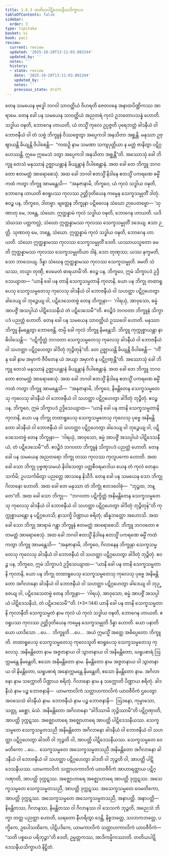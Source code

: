 ```yaml
---
title: 1.6.3 တတိယပါဋိဒေသနီယသိက္ခာပဒ
tableOfContents: false
sidebar:
  order: 3
type: tipitaka
basket: vi
book: paci
review:
  current: review
  updated: '2025-10-20T13:11:03.892244'
  updated_by: ''
  notes: ''
  history:
  - state: review
    date: '2025-10-20T13:11:03.892244'
    updated_by: ''
    notes: ''
    previous_state: draft
---
```



<DynamicBreadcrumb />


<ReviewStatus review={frontmatter.review} showDetails={true} />

<HypothesisAnnotation frontmatter={frontmatter} />

<Division number="562" book="paci" e="ch" v="2" p="231">

<Paragraph number="1627" book="paci">
တေန သမယေန ဗုဒ္ဓေါ ဘဂဝါ သာဝတ္ထိယံ ဝိဟရတိ ဇေတဝနေ အနာထပိဏ္ဍိကဿ အာရာမေ. တေန ခေါ ပန သမယေန သာဝတ္ထိယံ အညတရံ ကုလံ ဥဘတောပသန္နံ ဟောတိ. သဒ္ဓါယ ဝဍ္ဎတိ, ဘောဂေန ဟာယတိ, ယံ တသ္မိံ ကုလေ ဥပ္ပဇ္ဇတိ ပုရေဘတ္တံ ခါဒနီယံ ဝါ ဘောဇနီယံ ဝါ တံ သဗ္ဗံ ဘိက္ခူနံ ဝိဿဇ္ဇေတွာ အပ္ပေကဒါ အနသိတာ အစ္ဆန္တိ. မနုဿာ ဥဇ္ဈာယန္တိ ခိယျန္တိ ဝိပါစေန္တိ—  “ကထဉှိ နာမ သမဏာ သကျပုတ္တိယာ န မတ္တံ ဇာနိတွာ ပဋိဂ္ဂဟေဿန္တိ. ဣမေ ဣမေသံ ဒတွာ အပ္ပေကဒါ အနသိတာ အစ္ဆန္တီ”တိ.
</Paragraph>

<Paragraph number="1628" book="paci">
အဿောသုံ ခေါ ဘိက္ခူ တေသံ မနုဿာနံ ဥဇ္ဈာယန္တာနံ ခိယျန္တာနံ ဝိပါစေန္တာနံ. အထ ခေါ တေ ဘိက္ခူ ဘဂဝတော ဧတမတ္ထံ အာရောစေသုံ. အထ ခေါ ဘဂဝါ ဧတသ္မိံ နိဒါနေ ဧတသ္မိံ ပကရဏေ ဓမ္မိံ ကထံ ကတွာ ဘိက္ခူ အာမန္တေသိ—  “အနုဇာနာမိ, ဘိက္ခဝေ, ယံ ကုလံ သဒ္ဓါယ ဝဍ္ဎတိ, ဘောဂေန ဟာယတိ ဧဝရူပဿ ကုလဿ ဉတ္တိဒုတိယေန ကမ္မေန သေက္ခသမ္မုတိံ ဒါတုံ. ဧဝဉ္စ ပန, ဘိက္ခဝေ, ဒါတဗ္ဗာ. ဗျတ္တေန ဘိက္ခုနာ ပဋိဗလေန သံဃော ဉာပေတဗ္ဗော—
</Paragraph>

</Division>
<Division number="563" book="paci" e="ch" v="2" p="231">

<Paragraph number="1629" book="paci">
‘သုဏာတု မေ, ဘန္တေ, သံဃော. ဣတ္ထန္နာမံ ကုလံ သဒ္ဓါယ ဝဍ္ဎတိ, ဘောဂေန ဟာယတိ. ယဒိ သံဃဿ ပတ္တကလ္လံ, သံဃော ဣတ္ထန္နာမဿ ကုလဿ သေက္ခသမ္မုတိံ ဒဒေယျ. ဧသာ ဉတ္တိ.
</Paragraph>

<Paragraph number="1630" book="paci">
သုဏာတု မေ, ဘန္တေ, သံဃော. ဣတ္ထန္နာမံ ကုလံ သဒ္ဓါယ ဝဍ္ဎတိ, ဘောဂေန ဟာယတိ. သံဃော ဣတ္ထန္နာမဿ ကုလဿ သေက္ခသမ္မုတိံ ဒေတိ. ယဿာယသ္မတော ခမတိ ဣတ္ထန္နာမဿ ကုလဿ သေက္ခသမ္မုတိယာ ဒါနံ, သော တုဏှဿ; ယဿ နက္ခမတိ, သော ဘာသေယျ.
</Paragraph>

<Paragraph number="1631" book="paci">
ဒိန္နာ သံဃေန ဣတ္ထန္နာမဿ ကုလဿ သေက္ခသမ္မုတိ. ခမတိ သံဃဿ, တသ္မာ တုဏှီ, ဧဝမေတံ ဓာရယာမီ’တိ.
</Paragraph>

<Paragraph number="1632" book="paci">
ဧဝဉ္စ ပန, ဘိက္ခဝေ, ဣမံ သိက္ခာပဒံ ဥဒ္ဒိသေယျာထ—
</Paragraph>

<Paragraph number="1633" book="paci">
<Emphasis>“ယာနိ ခေါ ပန တာနိ သေက္ခသမ္မတာနိ ကုလာနိ, ယော ပန ဘိက္ခု တထာရူပေသု သေက္ခသမ္မတေသု ကုလေသု ခါဒနီယံ ဝါ ဘောဇနီယံ ဝါ သဟတ္ထာ ပဋိဂ္ဂဟေတွာ ခါဒေယျ ဝါ ဘုဉ္ဇေယျ ဝါ, ပဋိဒေသေတဗ္ဗံ တေန ဘိက္ခုနာ—  ‘ဂါရယှံ, အာဝုသော, ဓမ္မံ အာပဇ္ဇိံ အသပ္ပါယံ ပါဋိဒေသနီယံ တံ ပဋိဒေသေမီ’”</Emphasis>တိ.
</Paragraph>

<Paragraph number="1634" book="paci">
ဧဝဉ္စိဒံ ဘဂဝတာ ဘိက္ခူနံ သိက္ခာပဒံ ပညတ္တံ ဟောတိ.
</Paragraph>

</Division>
<Division number="564" book="paci" e="ch" v="2" p="232">

<Paragraph number="1635" book="paci">
တေန ခေါ ပန သမယေန သာဝတ္ထိယံ ဥဿဝေါ ဟောတိ. မနုဿာ ဘိက္ခူ နိမန္တေတွာ ဘောဇေန္တိ. တမ္ပိ ခေါ ကုလံ ဘိက္ခူ နိမန္တေသိ. ဘိက္ခူ ကုက္ကုစ္စာယန္တာ နာဓိဝါသေန္တိ—  “ပဋိက္ခိတ္တံ ဘဂဝတာ သေက္ခသမ္မတေသု ကုလေသု ခါဒနီယံ ဝါ ဘောဇနီယံ ဝါ သဟတ္ထာ ပဋိဂ္ဂဟေတွာ ခါဒိတုံ ဘုဉ္ဇိတုန်”တိ. တေ ဥဇ္ဈာယန္တိ ခိယျန္တိ ဝိပါစေန္တိ—  “ကိံ နု ခေါ နာမ အမှာကံ ဇီဝိတေန ယံ အယျာ အမှာကံ န ပဋိဂ္ဂဏှန္တီ”တိ.
</Paragraph>

<Paragraph number="1636" book="paci">
အဿောသုံ ခေါ ဘိက္ခူ တေသံ မနုဿာနံ ဥဇ္ဈာယန္တာနံ ခိယျန္တာနံ ဝိပါစေန္တာနံ. အထ ခေါ တေ ဘိက္ခူ ဘဂဝတော ဧတမတ္ထံ အာရောစေသုံ. အထ ခေါ ဘဂဝါ ဧတသ္မိံ နိဒါနေ ဧတသ္မိံ ပကရဏေ ဓမ္မိံ ကထံ ကတွာ ဘိက္ခူ အာမန္တေသိ—  “အနုဇာနာမိ, ဘိက္ခဝေ, နိမန္တိတေန သေက္ခသမ္မတေသု ကုလေသု ခါဒနီယံ ဝါ ဘောဇနီယံ ဝါ သဟတ္ထာ ပဋိဂ္ဂဟေတွာ ခါဒိတုံ ဘုဉ္ဇိတုံ. ဧဝဉ္စ ပန, ဘိက္ခဝေ, ဣမံ သိက္ခာပဒံ ဥဒ္ဒိသေယျာထ—
</Paragraph>

<Paragraph number="1637" book="paci">
<Emphasis>“ယာနိ ခေါ ပန တာနိ သေက္ခသမ္မတာနိ ကုလာနိ, ယော ပန ဘိက္ခု တထာရူပေသု သေက္ခသမ္မတေသု ကုလေသု ပုဗ္ဗေ အနိမန္တိတော ခါဒနီယံ ဝါ ဘောဇနီယံ ဝါ သဟတ္ထာ ပဋိဂ္ဂဟေတွာ ခါဒေယျ ဝါ ဘုဉ္ဇေယျ ဝါ</Emphasis>, <Emphasis>ပဋိဒေသေတဗ္ဗံ တေန ဘိက္ခုနာ—  ‘ဂါရယှံ, အာဝုသော, ဓမ္မံ အာပဇ္ဇိံ အသပ္ပါယံ ပါဋိဒေသနီယံ, တံ ပဋိဒေသေမီ’”</Emphasis>တိ.
</Paragraph>

<Paragraph number="1638" book="paci">
ဧဝဉ္စိဒံ ဘဂဝတာ ဘိက္ခူနံ သိက္ခာပဒံ ပညတ္တံ ဟောတိ.
</Paragraph>

</Division>
<Division number="565" book="paci" e="ch" v="2" p="233">

<Paragraph number="1639" book="paci">
တေန ခေါ ပန သမယေန အညတရော ဘိက္ခု တဿ ကုလဿ ကုလူပကော ဟောတိ. အထ ခေါ သော ဘိက္ခု ပုဗ္ဗဏှသမယံ နိဝါသေတွာ ပတ္တစီဝရမာဒါယ ယေန တံ ကုလံ တေနုပသင်္ကမိ; ဥပသင်္ကမိတွာ ပညတ္တေ အာသနေ နိသီဒိ. တေန ခေါ ပန သမယေန သော ဘိက္ခု ဂိလာနော ဟောတိ. အထ ခေါ တေ မနုဿာ တံ ဘိက္ခုံ ဧတဒဝေါစုံ—  “ဘုဉ္ဇထ, ဘန္တေ”တိ. အထ ခေါ သော ဘိက္ခု—  “ဘဂဝတာ ပဋိက္ခိတ္တံ အနိမန္တိတေန သေက္ခသမ္မတေသု ကုလေသု ခါဒနီယံ ဝါ ဘောဇနီယံ ဝါ သဟတ္ထာ ပဋိဂ္ဂဟေတွာ ခါဒိတုံ ဘုဉ္ဇိတုန်”တိ ကုက္ကုစ္စာယန္တော န ပဋိဂ္ဂဟေသိ; နာသက္ခိ ပိဏ္ဍာယ စရိတုံ; ဆိန္နဘတ္တော အဟောသိ.
</Paragraph>

<Paragraph number="1640" book="paci">
အထ ခေါ သော ဘိက္ခု အာရာမံ ဂန္တွာ ဘိက္ခူနံ ဧတမတ္ထံ အာရောစေသိ. ဘိက္ခူ ဘဂဝတော ဧတမတ္ထံ အာရောစေသုံ. အထ ခေါ ဘဂဝါ ဧတသ္မိံ နိဒါနေ ဧတသ္မိံ ပကရဏေ ဓမ္မိံ ကထံ ကတွာ ဘိက္ခူ အာမန္တေသိ—  “အနုဇာနာမိ, ဘိက္ခဝေ, ဂိလာနေန ဘိက္ခုနာ သေက္ခသမ္မတေသု ကုလေသု ခါဒနီယံ ဝါ ဘောဇနီယံ ဝါ သဟတ္ထာ ပဋိဂ္ဂဟေတွာ ခါဒိတုံ ဘုဉ္ဇိတုံ. ဧဝဉ္စ ပန, ဘိက္ခဝေ, ဣမံ သိက္ခာပဒံ ဥဒ္ဒိသေယျာထ—
</Paragraph>

</Division>
<Division number="566" book="paci" e="ch" v="2" p="233">

<Paragraph number="1641" book="paci">
<Emphasis>“ယာနိ ခေါ ပန တာနိ သေက္ခသမ္မတာနိ ကုလာနိ, ယော ပန ဘိက္ခု တထာရူပေသု သေက္ခသမ္မတေသု ကုလေသု ပုဗ္ဗေ အနိမန္တိတော အဂိလာနော ခါဒနီယံ ဝါ ဘောဇနီယံ ဝါ သဟတ္ထာ ပဋိဂ္ဂဟေတွာ ခါဒေယျ ဝါ ဘုဉ္ဇေယျ ဝါ, ပဋိဒေသေတဗ္ဗံ တေန ဘိက္ခုနာ—  ‘ဂါရယှံ, အာဝုသော, ဓမ္မံ အာပဇ္ဇိံ အသပ္ပါယံ ပါဋိဒေသနီယံ, တံ ပဋိဒေသေမီ’”</Emphasis>တိ. (*3*:<Emphasis>144</Emphasis>)
</Paragraph>

</Division>
<Division number="567" book="paci" e="ch" v="2" p="233">

<Paragraph number="1642" book="paci">
<Emphasis>ယာနိ ခေါ ပန တာနိ သေက္ခသမ္မတာနိ ကုလာနီ</Emphasis>တိ သေက္ခသမ္မတံ နာမ ကုလံ ယံ ကုလံ သဒ္ဓါယ ဝဍ္ဎတိ, ဘောဂေန ဟာယတိ. ဧဝရူပဿ ကုလဿ ဉတ္တိဒုတိယေန ကမ္မေန သေက္ခသမ္မုတိ ဒိန္နာ ဟောတိ.
</Paragraph>

<Paragraph number="1643" book="paci">
<Emphasis>ယော ပနာ</Emphasis>တိ ယော ယာဒိသော …ပေ…  <Emphasis>ဘိက္ခူ</Emphasis>တိ …ပေ…  အယံ ဣမသ္မိံ အတ္ထေ အဓိပ္ပေတော ဘိက္ခူတိ.
</Paragraph>

<Paragraph number="1644" book="paci">
<Emphasis>တထာရူပေသု သေက္ခသမ္မတေသု ကုလေသူ</Emphasis>တိ ဧဝရူပေသု သေက္ခသမ္မတေသု ကုလေသု.
</Paragraph>

<Paragraph number="1645" book="paci">
<Emphasis>အနိမန္တိတော</Emphasis> နာမ အဇ္ဇတနာယ ဝါ သွာတနာယ ဝါ အနိမန္တိတော, ဃရူပစာရံ ဩက္ကမန္တေ နိမန္တေတိ, ဧသော အနိမန္တိတော နာမ.
</Paragraph>

<Paragraph number="1646" book="paci">
<Emphasis>နိမန္တိတော</Emphasis> နာမ အဇ္ဇတနာယ ဝါ သွာတနာယ ဝါ နိမန္တိတော, ဃရူပစာရံ အနောက္ကမန္တေ နိမန္တေတိ, ဧသော နိမန္တိတော နာမ.
</Paragraph>

<Paragraph number="1647" book="paci">
<Emphasis>အဂိလာနော</Emphasis> နာမ သက္ကောတိ ပိဏ္ဍာယ စရိတုံ.
</Paragraph>

<Paragraph number="1648" book="paci">
<Emphasis>ဂိလာနော</Emphasis> နာမ န သက္ကောတိ ပိဏ္ဍာယ စရိတုံ.
</Paragraph>

<Paragraph number="1649" book="paci">
<Emphasis>ခါဒနီယံ</Emphasis> နာမ ပဉ္စ ဘောဇနာနိ—  ယာမကာလိကံ သတ္တာဟကာလိကံ ယာဝဇီဝိကံ ဌပေတွာ အဝသေသံ ခါဒနီယံ နာမ.
</Paragraph>

<Paragraph number="1650" book="paci">
<Emphasis>ဘောဇနီယံ</Emphasis> နာမ ပဉ္စ ဘောဇနာနိ—  ဩဒနော, ကုမ္မာသော, သတ္တု, မစ္ဆော, မံသံ.
</Paragraph>

<Paragraph number="1651" book="paci">
အနိမန္တိတော အဂိလာနော “ခါဒိဿာမိ ဘုဉ္ဇိဿာမီ”တိ ပဋိဂ္ဂဏှာတိ, အာပတ္တိ ဒုက္ကဋဿ. အဇ္ဈောဟာရေ အဇ္ဈောဟာရေ အာပတ္တိ ပါဋိဒေသနီယဿ.
</Paragraph>

</Division>
<Division number="568" book="paci" e="ch" v="2" p="234">

<Paragraph number="1652" book="paci">
သေက္ခသမ္မတေ သေက္ခသမ္မတသညီ အနိမန္တိတော အဂိလာနော ခါဒနီယံ ဝါ ဘောဇနီယံ ဝါ သဟတ္ထာ ပဋိဂ္ဂဟေတွာ ခါဒတိ ဝါ ဘုဉ္ဇတိ ဝါ, အာပတ္တိ ပါဋိဒေသနီယဿ. သေက္ခသမ္မတေ ဝေမတိကော …ပေ…  သေက္ခသမ္မတေ အသေက္ခသမ္မတသညီ အနိမန္တိတော အဂိလာနော ခါဒနီယံ ဝါ ဘောဇနီယံ ဝါ သဟတ္ထာ ပဋိဂ္ဂဟေတွာ ခါဒတိ ဝါ ဘုဉ္ဇတိ ဝါ, အာပတ္တိ ပါဋိဒေသနီယဿ.
</Paragraph>

<Paragraph number="1653" book="paci">
ယာမကာလိကံ သတ္တာဟကာလိကံ ယာဝဇီဝိကံ အာဟာရတ္ထာယ ပဋိဂ္ဂဏှာတိ, အာပတ္တိ ဒုက္ကဋဿ. အဇ္ဈောဟာရေ အဇ္ဈောဟာရေ အာပတ္တိ ဒုက္ကဋဿ. အသေက္ခသမ္မတေ သေက္ခသမ္မတသညီ, အာပတ္တိ ဒုက္ကဋဿ. အသေက္ခသမ္မတေ ဝေမတိကော, အာပတ္တိ ဒုက္ကဋဿ. အသေက္ခသမ္မတေ အသေက္ခသမ္မတသညီ, အနာပတ္တိ.
</Paragraph>

</Division>
<Division number="569" book="paci" e="ch" v="2" p="234">

<Paragraph number="1654" book="paci">
အနာပတ္တိ—  နိမန္တိတဿ, ဂိလာနဿ, နိမန္တိတဿ ဝါ ဂိလာနဿ ဝါ သေသကံ ဘုဉ္ဇတိ, အညေသံ ဘိက္ခာ တတ္ထ ပညတ္တာ ဟောတိ, ဃရတော နီဟရိတွာ ဒေန္တိ, နိစ္စဘတ္တေ, သလာကဘတ္တေ, ပက္ခိကေ, ဥပေါသထိကေ, ပါဋိပဒိကေ, ယာမကာလိကံ သတ္တာဟကာလိကံ ယာဝဇီဝိကံ—  “သတိ ပစ္စယေ ပရိဘုဉ္ဇာ”တိ ဒေတိ, ဥမ္မတ္တကဿ, အာဒိကမ္မိကဿာတိ.

</Paragraph>
</Division>

<Paragraph number="1655" type="center" book="paci">
တတိယပါဋိဒေသနီယသိက္ခာပဒံ နိဋ္ဌိတံ.
</Paragraph>
